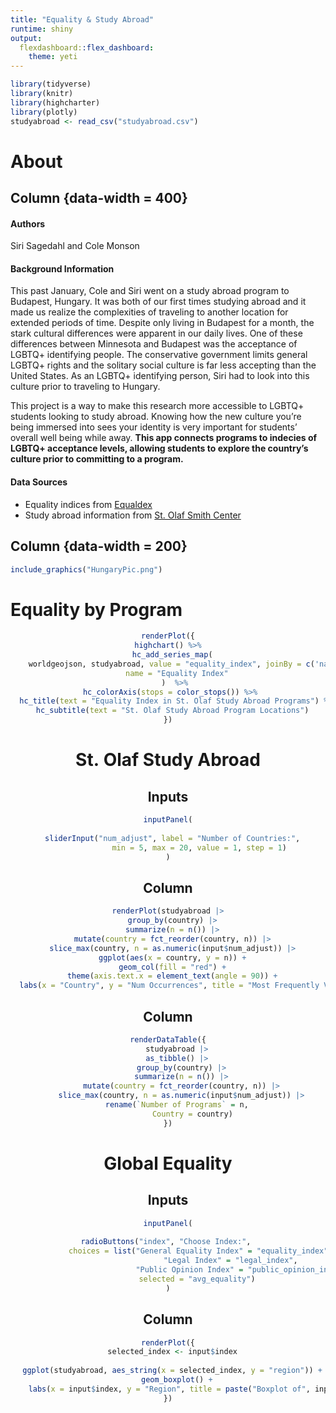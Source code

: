 ```yaml
---
title: "Equality & Study Abroad"
runtime: shiny
output: 
  flexdashboard::flex_dashboard:
    theme: yeti
---
```


```r
library(tidyverse)
library(knitr)
library(highcharter)
library(plotly)
studyabroad <- read_csv("studyabroad.csv")
```

About
==========================

Column {data-width = 400}
-------------------------

#### Authors

Siri Sagedahl and Cole Monson

#### Background Information

This past January, Cole and Siri went on a study abroad program to Budapest, Hungary. It was both of our first times studying abroad and it made us realize the complexities of traveling to another location for extended periods of time. Despite only living in Budapest for a month, the stark cultural differences were apparent in our daily lives. One of these differences between Minnesota and Budapest was the acceptance of LGBTQ+ identifying people. The conservative government limits general LGBTQ+ rights and the solitary social culture is far less accepting than the United States. As an LGBTQ+ identifying person, Siri had to look into this culture prior to traveling to Hungary. 

This project is a way to make this research more accessible to LGBTQ+ students looking to study abroad. Knowing how the new culture you're being immersed into sees your identity is very important for students' overall well being while away. **This app connects programs to indecies of LGBTQ+ acceptance levels, allowing students to explore the country's culture prior to committing to a program.**

#### Data Sources

+ Equality indices from [Equaldex](https://www.equaldex.com/equality-index) 
+ Study abroad information from [St. Olaf Smith Center](https://stolaf.studioabroad.com/index.cfm?FuseAction=Programs.SimpleSearch)


Column {data-width = 200}
-------------------------

```r
include_graphics("HungaryPic.png") 
```


Equality by Program
==========================

<center>

```r
renderPlot({
highchart() %>%
  hc_add_series_map(
    worldgeojson, studyabroad, value = "equality_index", joinBy = c('name','country'),
    name = "Equality Index"
    )  %>% 
  hc_colorAxis(stops = color_stops()) %>% 
  hc_title(text = "Equality Index in St. Olaf Study Abroad Programs") %>% 
  hc_subtitle(text = "St. Olaf Study Abroad Program Locations")
})
```


St. Olaf Study Abroad
==========================

Inputs {.sidebar}
-------------------------
```r
inputPanel(
  
  sliderInput("num_adjust", label = "Number of Countries:",
              min = 5, max = 20, value = 1, step = 1)
)
```


Column 
-------------------------

```r
renderPlot(studyabroad |>
  group_by(country) |>
  summarize(n = n()) |>
  mutate(country = fct_reorder(country, n)) |>
  slice_max(country, n = as.numeric(input$num_adjust)) |>
  ggplot(aes(x = country, y = n)) +
  geom_col(fill = "red") +
  theme(axis.text.x = element_text(angle = 90)) +
  labs(x = "Country", y = "Num Occurrences", title = "Most Frequently Visited Destinations"))
```

Column 
-------------------------

```r
renderDataTable({
    studyabroad |>
    as_tibble() |>
      group_by(country) |>
      summarize(n = n()) |>
      mutate(country = fct_reorder(country, n)) |>
      slice_max(country, n = as.numeric(input$num_adjust)) |>
    rename(`Number of Programs` = n,
           Country = country)
})
```


Global Equality
==========================

Inputs {.sidebar}
-------------------------
```r
inputPanel(
  
radioButtons("index", "Choose Index:", 
             choices = list("General Equality Index" = "equality_index",
                            "Legal Index" = "legal_index",
                            "Public Opinion Index" = "public_opinion_index"),
             selected = "avg_equality")
)
```


Column 
-------------------------

```r
renderPlot({
  selected_index <- input$index
  
  ggplot(studyabroad, aes_string(x = selected_index, y = "region")) +
    geom_boxplot() +
    labs(x = input$index, y = "Region", title = paste("Boxplot of", input$index, "by Region"))
})
```




